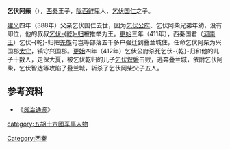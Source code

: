 '''乞伏阿柴'''（{{bd|?||412年||catIdx=Q}}），[[西秦|西秦]]王子，[[陇西鲜卑|陇西鲜卑]]人，[[乞伏国仁|乞伏国仁]]之子。

[[建义_(西秦)|建义]]四年（388年）父亲乞伏国仁去世，因为[[乞伏公府|乞伏公府]]、乞伏阿柴兄弟年幼，没有即位，他的叔叔[[乞伏乾归|乞伏-{乾}-归]]被推举为王。[[更始_(西秦)|更始]]三年（411年），西秦国君（[[河南王|河南王]]）乞伏-{乾}-归把[[羌族|羌族]]句岂等部落五千多户强迁到叠兰城住，任命乞伏阿柴为兴国郡[[太守|太守]]，镇守兴国郡。[[更始_(西秦)|更始]]四年（412年）乞伏公府杀死乞伏-{乾}-归和他的儿子十数人，走保大夏，被乞伏乾归的儿子[[乞伏炽磐|乞伏炽磐]]击败，逃奔叠兰城，依附乞伏阿柴，乞伏智达等攻陷了叠兰城，斩杀了乞伏阿柴父子五人。

==参考资料==
*《[[资治通鉴|资治通鉴]]》
{{DEFAULTSORT:Q}}
[[Category:西秦|Category:西秦]]
[[category:五胡十六國军事人物|category:五胡十六國军事人物]]